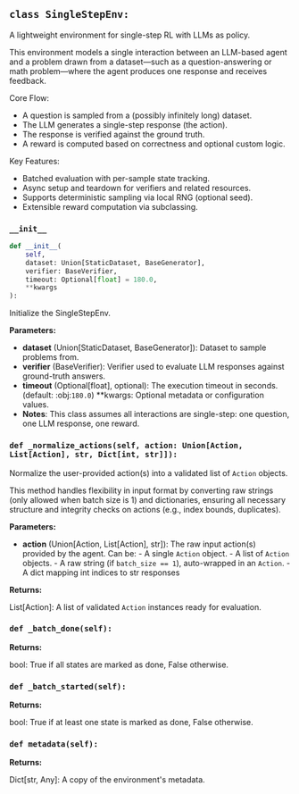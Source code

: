 <a id="camel.environments.single_step"></a>

<a id="camel.environments.single_step.SingleStepEnv"></a>

## `class SingleStepEnv:`

A lightweight environment for single-step RL with LLMs as policy.

This environment models a single interaction between an LLM-based agent
and a problem drawn from a dataset—such as a question-answering or
math problem—where the agent produces one response and receives feedback.

Core Flow:
- A question is sampled from a (possibly infinitely long) dataset.
- The LLM generates a single-step response (the action).
- The response is verified against the ground truth.
- A reward is computed based on correctness and optional custom logic.

Key Features:
- Batched evaluation with per-sample state tracking.
- Async setup and teardown for verifiers and related resources.
- Supports deterministic sampling via local RNG (optional seed).
- Extensible reward computation via subclassing.

<a id="camel.environments.single_step.SingleStepEnv.__init__"></a>

### `__init__`

```python
def __init__(
    self,
    dataset: Union[StaticDataset, BaseGenerator],
    verifier: BaseVerifier,
    timeout: Optional[float] = 180.0,
    **kwargs
):
```

Initialize the SingleStepEnv.

**Parameters:**

- **dataset** (Union[StaticDataset, BaseGenerator]): Dataset to sample problems from.
- **verifier** (BaseVerifier): Verifier used to evaluate LLM responses against ground-truth answers.
- **timeout** (Optional[float], optional): The execution timeout in seconds. (default: :obj:`180.0`) **kwargs: Optional metadata or configuration values.
- **Notes**: This class assumes all interactions are single-step: one question, one LLM response, one reward.

<a id="camel.environments.single_step.SingleStepEnv._normalize_actions"></a>

### `def _normalize_actions(self, action: Union[Action, List[Action], str, Dict[int, str]]):`

Normalize the user-provided action(s) into a validated list
of `Action` objects.

This method handles flexibility in input format by converting
raw strings (only allowed when batch size is 1) and dictionaries,
ensuring all necessary structure and integrity checks on
actions (e.g., index bounds, duplicates).

**Parameters:**

- **action** (Union[Action, List[Action], str]): The raw input action(s) provided by the agent. Can be: - A single `Action` object. - A list of `Action` objects. - A raw string (if `batch_size == 1`), auto-wrapped in an `Action`. - A dict mapping int indices to str responses

**Returns:**

  List[Action]: A list of validated `Action` instances
ready for evaluation.

<a id="camel.environments.single_step.SingleStepEnv._batch_done"></a>

### `def _batch_done(self):`

**Returns:**

  bool: True if all states are marked as done, False otherwise.

<a id="camel.environments.single_step.SingleStepEnv._batch_started"></a>

### `def _batch_started(self):`

**Returns:**

  bool: True if at least one state is marked as done, False
otherwise.

<a id="camel.environments.single_step.SingleStepEnv.metadata"></a>

### `def metadata(self):`

**Returns:**

  Dict[str, Any]: A copy of the environment's metadata.
